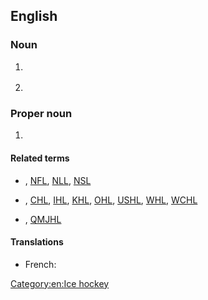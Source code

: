 ==English==

===Noun===
{{en-noun}}

# {{lb|en|disease}} {{initialism of|en|non-Hodgkin lymphoma}}
# {{lb|en|US}} {{initialism of|en|{{w|National Historic Landmark}}}}

===Proper noun===
{{en-proper noun}}

# {{lb|en|ice hockey}} {{initialism of|en|National Hockey League}}

====Related terms====
* {{l|en|NBL}}, [[NFL]], [[NLL]], [[NSL]]
* {{l|en|AHL}}, [[CHL]], [[IHL]], [[KHL]], [[OHL]], [[USHL]], [[WHL]], [[WCHL]]
* {{l|en|CJAHL}}, [[QMJHL]]

====Translations====
{{trans-top|National Hockey League}}
* French: {{t|fr|LNH|f}}
{{trans-mid}}
{{trans-bottom}}

[[Category:en:Ice hockey]]